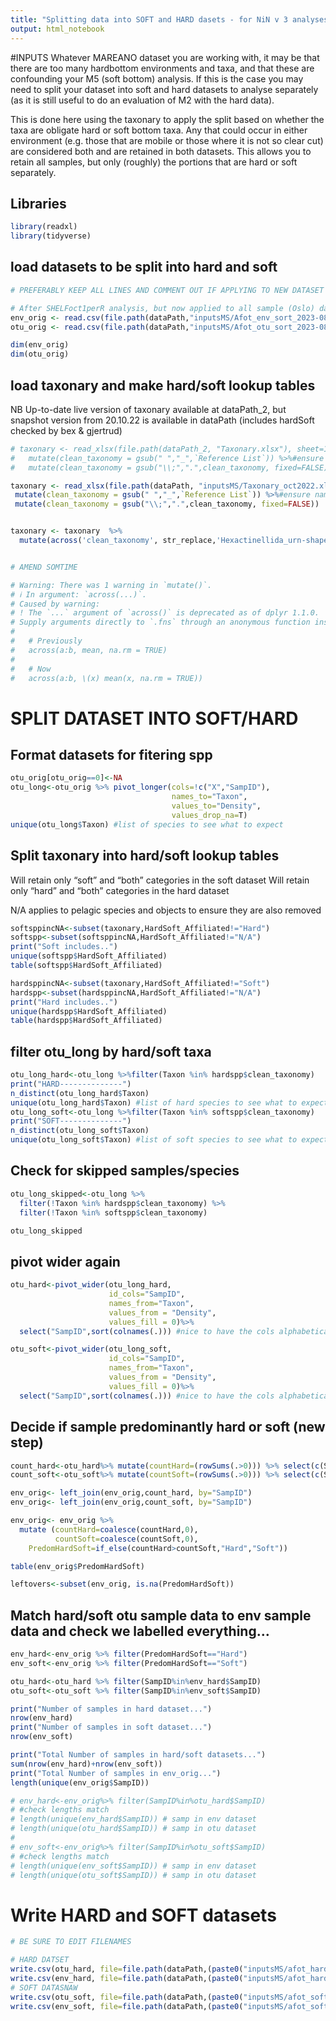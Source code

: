 ```yaml
---
title: "Splitting data into SOFT and HARD dasets - for NiN v 3 analyses - R Notebook"
output: html_notebook
---
```


#INPUTS
Whatever MAREANO dataset you are working with, it may be that there are too many hardbottom environments and taxa, and that these are confounding your M5 (soft bottom) analysis. If this is the case you may need to split your dataset into soft and hard datasets to analyse separately (as it is still useful to do an evaluation of M2 with the hard data).

This is done here using the taxonary to apply the split based on whether the taxa are obligate hard or soft bottom taxa. Any that could occur in either environment (e.g. those that are mobile or those where it is not so clear cut) are considered both and are retained in both datasets. This allows you to retain all samples, but only (roughly) the portions that are hard or soft separately.


## Libraries

```r
library(readxl)
library(tidyverse)
```


## load datasets to be split into hard and soft


```r
# PREFERABLY KEEP ALL LINES AND COMMENT OUT IF APPLYING TO NEW DATASET SO THAT THEY CAN BE TRACKED/REPEATED EASILY

# After SHELFoct1perR analysis, but now applied to all sample (Oslo) dataset
env_orig <- read.csv(file.path(dataPath,"inputsMS/Afot_env_sort_2023-08-04.csv")) %>% as.data.frame
otu_orig <- read.csv(file.path(dataPath,"inputsMS/Afot_otu_sort_2023-08-04.csv")) %>% as.data.frame

dim(env_orig)
dim(otu_orig)
```



## load taxonary and make hard/soft lookup tables
NB Up-to-date live version of taxonary available at dataPath_2, but snapshot version from 20.10.22 is available in dataPath (includes hardSoft checked by bex & gjertrud)

```r
# taxonary <- read_xlsx(file.path(dataPath_2, "Taxonary.xlsx"), sheet=1) %>%
#   mutate(clean_taxonomy = gsub(" ","_",`Reference List`)) %>%#ensure names match format in otu_orig
#   mutate(clean_taxonomy = gsub("\\;",".",clean_taxonomy, fixed=FALSE))

taxonary <- read_xlsx(file.path(dataPath, "inputsMS/Taxonary_oct2022.xlsx"), sheet=1)%>%
 mutate(clean_taxonomy = gsub(" ","_",`Reference List`)) %>%#ensure names match format in otu_orig
 mutate(clean_taxonomy = gsub("\\;",".",clean_taxonomy, fixed=FALSE)) 


taxonary <- taxonary  %>%
  mutate(across('clean_taxonomy', str_replace,'Hexactinellida_urn-shaped', 'Hexactinellida_urn.shaped'))


# AMEND SOMTIME

# Warning: There was 1 warning in `mutate()`.
# ℹ In argument: `across(...)`.
# Caused by warning:
# ! The `...` argument of `across()` is deprecated as of dplyr 1.1.0.
# Supply arguments directly to `.fns` through an anonymous function instead.
# 
#   # Previously
#   across(a:b, mean, na.rm = TRUE)
# 
#   # Now
#   across(a:b, \(x) mean(x, na.rm = TRUE))
```

# SPLIT DATASET INTO SOFT/HARD

## Format datasets for fitering spp
```r
otu_orig[otu_orig==0]<-NA
otu_long<-otu_orig %>% pivot_longer(cols=!c("X","SampID"),
                                    names_to="Taxon",
                                    values_to="Density",
                                    values_drop_na=T)
unique(otu_long$Taxon) #list of species to see what to expect
```

## Split taxonary into hard/soft lookup tables
Will retain only "soft" and "both" categories in the soft dataset
Will retain only "hard" and "both" categories in the hard dataset

N/A applies to pelagic species and objects to ensure they are also removed
```r
softsppincNA<-subset(taxonary,HardSoft_Affiliated!="Hard")
softspp<-subset(softsppincNA,HardSoft_Affiliated!="N/A")
print("Soft includes..")
unique(softspp$HardSoft_Affiliated)
table(softspp$HardSoft_Affiliated)

hardsppincNA<-subset(taxonary,HardSoft_Affiliated!="Soft")
hardspp<-subset(hardsppincNA,HardSoft_Affiliated!="N/A")
print("Hard includes..")
unique(hardspp$HardSoft_Affiliated)
table(hardspp$HardSoft_Affiliated)
```

## filter otu_long by hard/soft taxa

```r
otu_long_hard<-otu_long %>%filter(Taxon %in% hardspp$clean_taxonomy)
print("HARD--------------")
n_distinct(otu_long_hard$Taxon)
unique(otu_long_hard$Taxon) #list of hard species to see what to expect
otu_long_soft<-otu_long %>%filter(Taxon %in% softspp$clean_taxonomy)
print("SOFT--------------")
n_distinct(otu_long_soft$Taxon)
unique(otu_long_soft$Taxon) #list of soft species to see what to expect (number restarts from 1)
```
## Check for skipped samples/species

```r
otu_long_skipped<-otu_long %>%
  filter(!Taxon %in% hardspp$clean_taxonomy) %>% 
  filter(!Taxon %in% softspp$clean_taxonomy)

otu_long_skipped
```


## pivot wider again
```r
otu_hard<-pivot_wider(otu_long_hard,
                      id_cols="SampID",
                      names_from="Taxon",
                      values_from = "Density",
                      values_fill = 0)%>%
  select("SampID",sort(colnames(.))) #nice to have the cols alphabetical

otu_soft<-pivot_wider(otu_long_soft,
                      id_cols="SampID",
                      names_from="Taxon",
                      values_from = "Density",
                      values_fill = 0)%>%
  select("SampID",sort(colnames(.))) #nice to have the cols alphabetical
```


## Decide if sample predominantly hard or soft (new step)
```r
count_hard<-otu_hard%>% mutate(countHard=(rowSums(.>0))) %>% select(c(SampID, countHard))
count_soft<-otu_soft%>% mutate(countSoft=(rowSums(.>0))) %>% select(c(SampID, countSoft))

env_orig<- left_join(env_orig,count_hard, by="SampID")
env_orig<- left_join(env_orig,count_soft, by="SampID")

env_orig<- env_orig %>% 
  mutate (countHard=coalesce(countHard,0),
          countSoft=coalesce(countSoft,0),
    PredomHardSoft=if_else(countHard>countSoft,"Hard","Soft"))

table(env_orig$PredomHardSoft)

leftovers<-subset(env_orig, is.na(PredomHardSoft))

```





## Match hard/soft otu sample data to env sample data and check we labelled everything...
```r
env_hard<-env_orig %>% filter(PredomHardSoft=="Hard")
env_soft<-env_orig %>% filter(PredomHardSoft=="Soft")

otu_hard<-otu_hard %>% filter(SampID%in%env_hard$SampID)
otu_soft<-otu_soft %>% filter(SampID%in%env_soft$SampID)

print("Number of samples in hard dataset...")
nrow(env_hard)
print("Number of samples in soft dataset...")
nrow(env_soft)

print("Total Number of samples in hard/soft datasets...")
sum(nrow(env_hard)+nrow(env_soft))
print("Total Number of samples in env_orig...")
length(unique(env_orig$SampID))

```


```r
# env_hard<-env_orig%>% filter(SampID%in%otu_hard$SampID) 
# #check lengths match
# length(unique(env_hard$SampID)) # samp in env dataset
# length(unique(otu_hard$SampID)) # samp in otu dataset
# 
# env_soft<-env_orig%>% filter(SampID%in%otu_soft$SampID) 
# #check lengths match 
# length(unique(env_soft$SampID)) # samp in env dataset
# length(unique(otu_soft$SampID)) # samp in otu dataset

```
# Write HARD and SOFT datasets
```r
# BE SURE TO EDIT FILENAMES

# HARD DATSET
write.csv(otu_hard, file=file.path(dataPath,(paste0("inputsMS/afot_hard_otu_", Sys.Date(),".csv"))))
write.csv(env_hard, file=file.path(dataPath,(paste0("inputsMS/afot_hard_env_", Sys.Date(),".csv"))))
# SOFT DATASNAW
write.csv(otu_soft, file=file.path(dataPath,(paste0("inputsMS/afot_soft_otu_", Sys.Date(),".csv"))))
write.csv(env_soft, file=file.path(dataPath,(paste0("inputsMS/afot_soft_env_", Sys.Date(),".csv"))))
```




